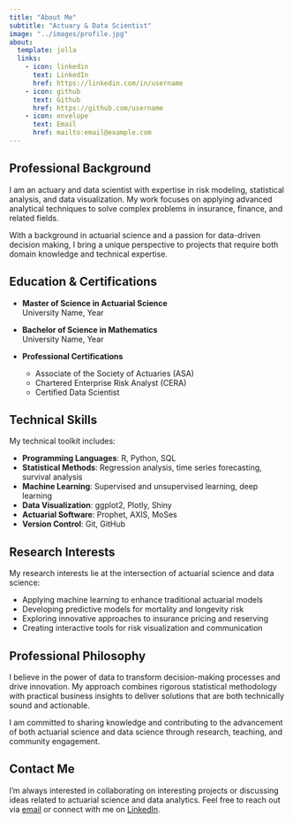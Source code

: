 ```yaml
---
title: "About Me"
subtitle: "Actuary & Data Scientist"
image: "../images/profile.jpg"
about:
  template: jolla
  links:
    - icon: linkedin
      text: LinkedIn
      href: https://linkedin.com/in/username
    - icon: github
      text: Github
      href: https://github.com/username
    - icon: envelope
      text: Email
      href: mailto:email@example.com
---
```


## Professional Background

I am an actuary and data scientist with expertise in risk modeling, statistical analysis, and data visualization. My work focuses on applying advanced analytical techniques to solve complex problems in insurance, finance, and related fields.

With a background in actuarial science and a passion for data-driven decision making, I bring a unique perspective to projects that require both domain knowledge and technical expertise.

## Education & Certifications

- **Master of Science in Actuarial Science**  
  University Name, Year
  
- **Bachelor of Science in Mathematics**  
  University Name, Year
  
- **Professional Certifications**
  - Associate of the Society of Actuaries (ASA)
  - Chartered Enterprise Risk Analyst (CERA)
  - Certified Data Scientist

## Technical Skills

My technical toolkit includes:

- **Programming Languages**: R, Python, SQL
- **Statistical Methods**: Regression analysis, time series forecasting, survival analysis
- **Machine Learning**: Supervised and unsupervised learning, deep learning
- **Data Visualization**: ggplot2, Plotly, Shiny
- **Actuarial Software**: Prophet, AXIS, MoSes
- **Version Control**: Git, GitHub

## Research Interests

My research interests lie at the intersection of actuarial science and data science:

- Applying machine learning to enhance traditional actuarial models
- Developing predictive models for mortality and longevity risk
- Exploring innovative approaches to insurance pricing and reserving
- Creating interactive tools for risk visualization and communication

## Professional Philosophy

I believe in the power of data to transform decision-making processes and drive innovation. My approach combines rigorous statistical methodology with practical business insights to deliver solutions that are both technically sound and actionable.

I am committed to sharing knowledge and contributing to the advancement of both actuarial science and data science through research, teaching, and community engagement.

## Contact Me

I'm always interested in collaborating on interesting projects or discussing ideas related to actuarial science and data analytics. Feel free to reach out via [email](mailto:email@example.com) or connect with me on [LinkedIn](https://linkedin.com/in/username).
